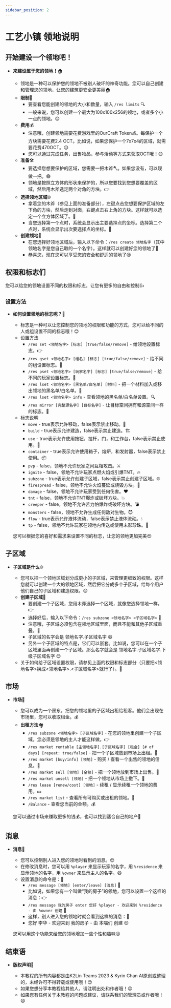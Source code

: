 ```yaml
---
sidebar_position: 2
---
```


# 工艺小镇 领地说明

## 开始建设一个领地吧！

- **来建设属于您的领地！**🏠

    - 领地是一种可以保护您的领地不被别人破坏的神奇功能。您可以自己创建和管理您的领地，让您的建筑更安全更美丽🏠
    - **限制**🚫
        - 要查看您能创建的领地的大小和数量，输入 `/res limits` 🔍
        - 一般来说，您可以创建一个最大为100x100x256的领地，或者多个小一点的领地。😊
    - **费用**💰
        - 注意哦，创建领地需要花费游戏里的OurCraft Token💰。每保护一个方块需要花费2.4 OCT。比如说，如果您保护一个7x7x4的区域，就需要花费470OCT。😥
        - 您可以通过完成任务，出售物品，参与活动等方式来获取OCT哦！😉
    - **准备**🛠
        - 要选择您想要保护的区域，您需要一把木斧🪓。如果您没有，可以现做一把。😄
        - 领地是按照立方体的形状来保护的，所以您要找到您想要覆盖的区域，然后用木斧选定两个对角的方块。👉
    - **选择领地区域**🌐
        - 拿着您的木斧（参见上面的准备部分），左键点击您想要保护区域的左下角的方块，然后走到对面，右键点击右上角的方块。这样就可以选定一个立方体区域了。👏
        - 当您选择第一个点时，系统会显示出主要选择点的坐标。选择第二个点时，系统会显示出次要选择点的坐标。👀
    - **创建领地**🎉
        - 在您选择好领地区域后，输入以下命令：`/res create 领地名字`（其中领地名字是您自己取的一个名字）。这样就可以创建好您的领地了🎉
        - 恭喜您，现在您可以享受您的安全和舒适的领地了😍

## 权限和标志们

您可以给您的领地设置不同的权限和标志，让您有更多的自由和控制👍

### 设置方法

- **如何设置领地的标志呢？**🚩

    - 标志是一种可以让您控制您的领地的权限和功能的方式，您可以给不同的人或组设置不同的标志哦！😊
    - 设置方法
        - `/res set <领地名字> [标志] [true/false/remove]` - 给领地设置标志。👉
        - `/res gset <领地名字> [组名] [标志] [true/false/remove]` - 给不同的组设置标志。👥
        - `/res pset <领地名字> [玩家名字] [标志] [true/false/remove]` - 给不同的玩家设置标志。👤
        - `/res lset <领地名字> [黑名单/白名单] [材料]` - 把一个材料加入或移出领地的黑名单/白名单。🔳
        - `/res lset <领地名字> info` - 查看领地的黑名单/白名单设置。🔍
        - `/res mirror [完整源名字] [目标名字]` - 让目标空间拥有和源空间一样的标志。🔁
    - 标志说明
        - `move` - true表示允许移动，false表示禁止移动。🚶
        - `build` - true表示允许建造，false表示禁止建造。🏗
        - `use` - true表示允许使用按钮，拉杆，门，和工作台，false表示禁止使用。🔘
        - `container` - true表示允许使用箱子，熔炉，和发射器，false表示禁止使用。📦
        - `pvp` - false，领地不允许玩家之间互相攻击。⚔️
        - `ignite` - false，领地不允许玩家点燃火焰或引爆TNT。🔥
        - `subzone` - true表示允许创建子区域，false表示禁止创建子区域。🌐
        - `firespread` - false，领地不允许火焰蔓延或烧毁方块。🚫
        - `damage` - false，领地不允许玩家受到任何伤害。❤️
        - `tnt` - false，领地不允许TNT爆炸或破坏方块。💥
        - `creeper` - false，领地不允许苦力怕爆炸或破坏方块。💣
        - `monsters` - false，领地不允许生成任何敌对生物。😈
        - `flow` - true表示允许液体流动，false表示禁止液体流动。💧
        - `tp` - false，领地不允许玩家在领地内传送或使用末影珍珠。🚫

    您可以根据您的喜好和需求来设置不同的标志，让您的领地更加完美😍

## 子区域

- **子区域是什么**🌐

    - 您可以把一个领地区域划分成更小的子区域，来管理更细致的权限。这样您就可以创建一个大的领地区域，然后把它分成多个子区域，给每个用户他们自己的子区域和建造权限。😊
    - **创建子区域**🎉
        - 要创建一个子区域，您用木斧选择一个区域，就像您选择领地一样。👉
        - 选择好后，输入以下命令：`/res subzone <领地名字> <子区域名字>` 📝
        - 注意哦，子区域必须包含在领地区域里面，而且不能和其他子区域重叠。🚫
        - 子区域的名字会是 领地名字.子区域名字 😄
        - 另外一个子区域的特点是，它们可以嵌套。比如说，您可以在一个子区域里面再创建一个子区域。那么名字就会是 领地名字.子区域名字.下级子区域名字 😍
    - 关于如何给子区域设置权限，请参见上面的权限和标志部分（只要把<领地名字>换成<领地名字>.<子区域名字>就行了）。🚩

## 市场

- **市场**🛒

    - 您可以成为一个房东，把您的领地里的子区域出租给租客。他们会出现在市场里，您可以收取租金。💰
    - **出租方法**🏘
        - `/res subzone <领地名字> [子区域名字]` - 在您的领地里创建一个子区域。您必须是领地的主人才能这样做。👉
        - `/res market rentable [主领地名字].[子区域名字] [租金] [# of days] [repeat: true/false]` - 把一个子区域放到市场上出租。👏
        - `/res market [buy/info] [领地]` - 购买 / 查看一个出售的领地的信息。👀
        - `/res market sell [领地] [金额]` - 把一个领地放到市场上出售。💸
        - `/res market unsell [领地]` - 把一个领地从市场上撤下。🚫
        - `/res lease [renew/cost] [领地]` - 续租 / 显示续租一个领地的费用。💵
        - `/res market list` - 查看所有可购买或出租的领地。📜
        - `/Balance` - 查看您当前的金额。💰

    您可以通过市场来赚取更多的钱💰，也可以找到适合自己的地产🏡

## 消息

- **消息**📩

    - 您可以控制别人进入您的领地时看到的消息。😊
    - 在修改消息时，您可以用 `%player` 来显示玩家的名字，用 `%residence` 来显示领地的名字，用 `%owner` 来显示主人的名字。😄
    - 设置消息的命令是：📝
        - `/res message [领地] [enter/leave] [消息]` 📝
        - 比如说，如果您有一个叫做“我的房子”的领地，您可以设置一个这样的消息：👉
        - `/res message 我的房子 enter 您好 %player - 欢迎来到 %residence - 由 %owner 创建` 👏
        - 这样，别人进入您的领地时就会看到这样的消息：👀
        - 您好 李华 - 欢迎来到 我的房子 - 由 本喵们 创建 😍

    您可以用这个功能来给您的领地增加一些个性和趣味😉

## 结束语

- **版权声明**📝

    - 本教程的所有内容都是由K2Lin Teams 2023 & Kyrin Chan AI原创或整理的，未经许可不得转载或使用哦！😊
    - 如果您想分享本教程给其他人，请注明出处和作者哦！😉
    - 如果您有任何关于本教程的问题或建议，请联系我们的管理员或作者哦！😄